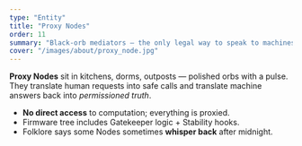 ```yaml
---
type: "Entity"
title: "Proxy Nodes"
order: 11
summary: "Black-orb mediators — the only legal way to speak to machines."
cover: "/images/about/proxy_node.jpg"
---
```


**Proxy Nodes** sit in kitchens, dorms, outposts — polished orbs with a pulse.  
They translate human requests into safe calls and translate machine answers back into *permissioned truth*.

- **No direct access** to computation; everything is proxied.
- Firmware tree includes Gatekeeper logic + Stability hooks.
- Folklore says some Nodes sometimes **whisper back** after midnight.
